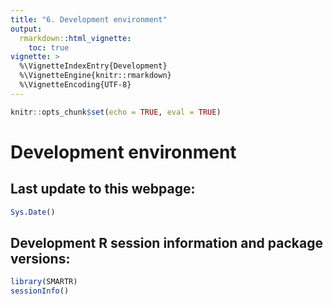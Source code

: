 ```yaml
---
title: "6. Development environment"
output: 
  rmarkdown::html_vignette:
    toc: true
vignette: >
  %\VignetteIndexEntry{Development}
  %\VignetteEngine{knitr::rmarkdown}
  %\VignetteEncoding{UTF-8}
---
```



```r
knitr::opts_chunk$set(echo = TRUE, eval = TRUE)
```

# Development environment

## Last update to this webpage:

```r
Sys.Date()
```

## Development R session information and package versions:
 
```r
library(SMARTR)
sessionInfo()
```
 
 
